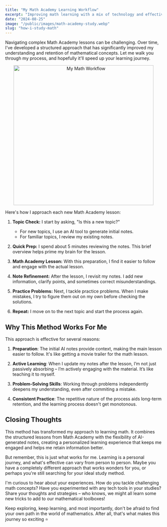 ```yaml
---
title: "My Math Academy Learning Workflow"
excerpt: "Improving math learning with a mix of technology and effective study techniques"
date: "2024-08-25"
image: "/public/images/math-academy-study.webp"
slug: "how-i-study-math"
---
```



Navigating complex Math Academy lessons can be challenging. Over time, I've developed a structured approach that has significantly improved my understanding and retention of mathematical concepts. 
Let me walk you through my process, and hopefully it'll speed up your learning journey.

<p class="bg-white border rounded-md" align="center">
    <img src="/images/math-workflow-light.png" alt="My Math Workflow" width="450"/>
</p>

Here's how I approach each new Math Academy lesson:

1. **Topic Check:**
   I start by asking, "Is this a new topic?"
   - For new topics, I use an AI tool to generate initial notes.
   - For familiar topics, I review my existing notes.

2. **Quick Prep:**
   I spend about 5 minutes reviewing the notes. This brief overview helps prime my brain for the lesson.

3. **Math Academy Lesson:**
   With this preparation, I find it easier to follow and engage with the actual lesson.

4. **Note Refinement:**
   After the lesson, I revisit my notes. I add new information, clarify points, and sometimes correct misunderstandings.

5. **Practice Problems:**
   Next, I tackle practice problems. When I make mistakes, I try to figure them out on my own before checking the solutions.

6. **Repeat:**
   I move on to the next topic and start the process again.


<AIPromptPreview />

<ToggleableContent />

## Why This Method Works For Me

This approach is effective for several reasons:

1. **Preparation**: The initial AI notes provide context, making the main lesson easier to follow. It's like getting a movie trailer for the math lesson.

2. **Active Learning**: When I update my notes after the lesson, I’m not just passively absorbing – I’m actively engaging with the material. It’s like teaching it to myself.

3. **Problem-Solving Skills**: Working through problems independently deepens my understanding, even after commiting a mistake.

4. **Consistent Practice**: The repetitive nature of the process aids long-term retention, and the learning process doesn't get monotonous. 

## Closing Thoughts

This method has transformed my approach to learning math. It combines the structured lessons from Math Academy with the flexibility of AI-generated notes, creating a personalized learning experience that keeps me engaged and helps me retain information better.

But remember, this is just what works for me. Learning is a personal journey, and what's effective can vary from person to person. Maybe you have a completely different approach that works wonders for you, or perhaps you're still searching for your ideal study method.

I'm curious to hear about your experiences. How do you tackle challenging math concepts? Have you experimented with any tech tools in your studies? Share your thoughts and strategies – who knows, we might all learn some new tricks to add to our mathematical toolboxes!

Keep exploring, keep learning, and most importantly, don't be afraid to find your own path in the world of mathematics. After all, that's what makes this journey so exciting ⭐
